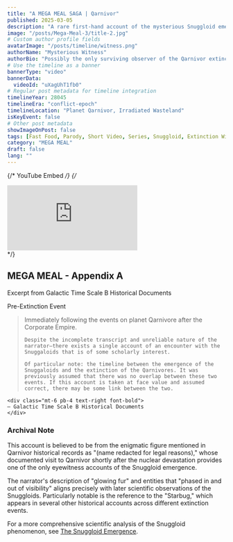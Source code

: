 ```yaml
---
title: "A MEGA MEAL SAGA | Qarnivor"
published: 2025-03-05
description: "A rare first-hand account of the mysterious Snuggloid emergence on Qarnivor following the nuclear extinction event."
image: "/posts/Mega-Meal-3/title-2.jpg"
# Custom author profile fields
avatarImage: "/posts/timeline/witness.png"
authorName: "Mysterious Witness"
authorBio: "Possibly the only surviving observer of the Qarnivor extinction and Snuggloid emergence"
# Use the timeline as a banner
bannerType: "video"
bannerData: 
  videoId: "uXagUhT1fb0"
# Regular post metadata for timeline integration
timelineYear: 28045
timelineEra: "conflict-epoch"
timelineLocation: "Planet Qarnivor, Irradiated Wasteland"
isKeyEvent: false
# Other post metadata
showImageOnPost: false
tags: [Fast Food, Parody, Short Video, Series, Snuggloid, Extinction Witness, Qarnivor]
category: "MEGA MEAL"
draft: false
lang: ""
---
```


{/* YouTube Embed */}
{/* <div className="card-base p-8 rounded-xl bg-[oklch(0.95_0.025_var(--hue))] dark:bg-[oklch(0.25_0.025_var(--hue))] transition rounded-md shadow-lg mb-8">
  <div className="relative pb-[56.25%]">
    <iframe
      src="https://www.youtube.com/embed/uXagUhT1fb0?controls=1"
      title="YouTube video player"
      frameBorder="0"
      allow="accelerometer; autoplay; clipboard-write; encrypted-media; gyroscope; picture-in-picture;"
      referrerPolicy="strict-origin-when-cross-origin"
      allowFullScreen
      className="absolute top-0 left-0 w-full h-full"
    ></iframe>
  </div>
</div> */}

<div class="font-jetbrains-mono pl-10 pr-10 Pm-10 rounded-xl bg-[oklch(0.95_0.025_var(--hue))] dark:bg-[oklch(0.25_0.025_var(--hue))] transition shadow-lg mb-8 overflow-hidden relative">
  <h2 class="text-2xl font-bold mb-4">MEGA MEAL - Appendix A</h2>
  <p class="italic">Excerpt from Galactic Time Scale B Historical Documents</p>
  <p class="font-bold">Pre-Extinction Event</p>
  
  <blockquote class="mt-4 text-xl text-[oklch(0.35_0.05_var(--hue))] dark:text-[oklch(0.85_0.05_var(--hue))]">
    Immediately following the events on planet Qarnivore after the Corporate Empire.  

    Despite the incomplete transcript and unreliable nature of the narrator—there exists a single account of an encounter with the Snuggaloids that is of some scholarly interest.  

    Of particular note: the timeline between the emergence of the Snuggaloids and the extinction of the Qarnivores. It was previously assumed that there was no overlap between these two events. If this account is taken at face value and assumed correct, there may be some link between the two.
  </blockquote>

    <div class="mt-6 pb-4 text-right font-bold">
    — Galactic Time Scale B Historical Documents
    </div>
</div>

<div className="card-base p-6 mb-6">
  <h3 className="font-bold text-xl mb-4 text-gray-800 dark:text-neutral-200">Archival Note</h3>
  <p className="text-lg text-gray-700 dark:text-neutral-300 mb-4">This account is believed to be from the enigmatic figure mentioned in Qarnivor historical records as "<span className="text-gray-700 dark:text-neutral-400" style={{ fontStyle: "italic" }}>(name redacted for legal reasons)</span>," whose documented visit to Qarnivor shortly after the nuclear devastation provides one of the only eyewitness accounts of the Snuggloid emergence.</p>
  
  <p className="text-lg text-gray-700 dark:text-neutral-300 mb-4">The narrator's description of "glowing fur" and entities that "phased in and out of visibility" aligns precisely with later scientific observations of the Snuggloids. Particularly notable is the reference to the "Starbug," which appears in several other historical accounts across different extinction events.</p>
  
  <p className="text-lg text-gray-700 dark:text-neutral-300 mb-4">For a more comprehensive scientific analysis of the Snuggloid phenomenon, see <a href="/posts/timelines/snuggaliod-emergence/" className="text-[oklch(0.5_0.3_var(--hue))] hover:underline"> The Snuggloid Emergence</a>.</p>
</div>

